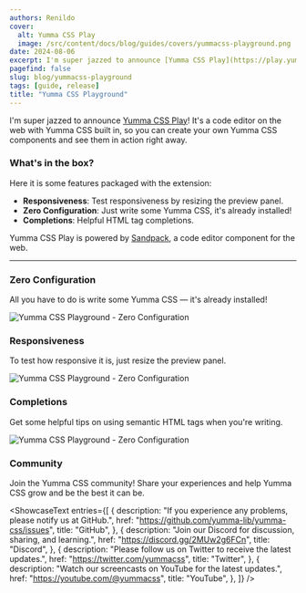 ```yaml
---
authors: Renildo
cover:
  alt: Yumma CSS Play
  image: /src/content/docs/blog/guides/covers/yummacss-playground.png
date: 2024-08-06
excerpt: I'm super jazzed to announce [Yumma CSS Play](https://play.yummacss.com)! It's a code editor on the web with Yumma CSS built in, so you can create your own Yumma CSS components and see them in action right away.
pagefind: false
slug: blog/yummacss-playground
tags: [guide, release]
title: "Yumma CSS Playground"
---
```


I'm super jazzed to announce [Yumma CSS Play](https://play.yummacss.com)! It's a code editor on the web with Yumma CSS built in, so you can create your own Yumma CSS components and see them in action right away.

### What's in the box?

Here it is some features packaged with the extension:

- **Responsiveness**: Test responsiveness by resizing the preview panel.
- **Zero Configuration**: Just write some Yumma CSS, it's already installed!
- **Completions**: Helpful HTML tag completions.

Yumma CSS Play is powered by [Sandpack](https://codemirror.net/), a code editor component for the web.

---

### Zero Configuration

All you have to do is write some Yumma CSS — it's already installed!

![Yumma CSS Playground - Zero Configuration](../guides/images/yummacss-playground-zero-config.png)

### Responsiveness

To test how responsive it is, just resize the preview panel.

![Yumma CSS Playground - Zero Configuration](../guides/images/yummacss-playground-responsiveness.png)

### Completions

Get some helpful tips on using semantic HTML tags when you're writing.

![Yumma CSS Playground - Zero Configuration](../guides/images/yummacss-playground-completions.png)

### Community

Join the Yumma CSS community! Share your experiences and help Yumma CSS grow and be the best it can be.

<ShowcaseText
  entries={[
    {
      description:
        "If you experience any problems, please notify us at GitHub.",
      href: "https://github.com/yumma-lib/yumma-css/issues",
      title: "GitHub",
    },
    {
      description: "Join our Discord for discussion, sharing, and learning.",
      href: "https://discord.gg/2MUw2g6FCn",
      title: "Discord",
    },
    {
      description: "Please follow us on Twitter to receive the latest updates.",
      href: "https://twitter.com/yummacss",
      title: "Twitter",
    },
    {
      description: "Watch our screencasts on YouTube for the latest updates.",
      href: "https://youtube.com/@yummacss",
      title: "YouTube",
    },
  ]}
/>
